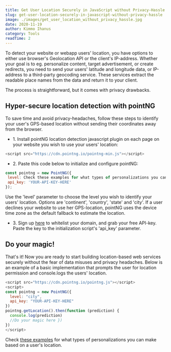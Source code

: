 ```yaml
---
title: Get User Location Securely in JavaScript without Privacy-Hassle
slug: get-user-location-securely-in-javascript-without-privacy-hassle
image: ./images/get_user_location_without_privacy_hassle.jpg
date: 2020-11-19
author: Kimmo Ihanus
category: Tools
readTime: 2
---
```



To detect your website or webapp users' location, you have options to either use browser's Geolocation API or the client's IP-address. Whether your goal is to eg. personalize content, target advertisement, or create redirects, you need to send your users' latitude and longitude data, or IP-address to a third-party geocoding service. These services extract the readable place names from the data and return it to your client.

<p>
  The process is straightforward, but it comes with privacy drawbacks.
</p>

## Hyper-secure location detection with pointNG

To save time and avoid privacy-headaches, follow these steps to identify your user's GPS-based location without sending their coordinates away from the browser.

<ul>
  <li>
    1. Install pointNG location detection javascript plugin on each page on your website you wish to use your users' location:
  </li>
</ul>

```js
<script src="https://cdn.pointng.io/pointng-min.js"></script>
```

<ul>
  <li>2. Paste this code below to initialize and configure pointNG:</li>
</ul>

```js
const pointng = new PointNG({
 level: Check these examples for what types of personalizations you can make based on a user's locationcountry',
 api_key: 'YOUR-API-KEY-HERE'
});
```

Use the 'level' parameter to choose the level you wish to identify your users'
location. Options are 'continent', 'country', 'state' and 'city'. If a user
declines your website to use her GPS-location, pointNG uses the device time
zone as the default fallback to estimate the location.
<ul>
  <li>
    3. Sign up <a href="https://www.poitnng.io/?utm_source=blog&utm_medium=website&utm_campaign=get_user_location_securely_in_javascript_without_privacy_hassle" target="_blank">here</a> to whitelist your domain, and grab your free API-key.
    Paste the key to the initialization script's 'api_key' parameter.
  </li>
</ul>

## Do your magic!

That's it! Now you are ready to start building location-based web services securely without the fear of data misuses and privacy headaches.
Below is an example of a basic implementation that prompts the user for location permission and console.logs the users' location.

```js
<script src="https://cdn.pointng.io/pointng.js"></script>
<script>
const pointng = new PointNG({ 
  level: "city",
  api_key: "YOUR-API-KEY-HERE"
})
pointng.getLocation().then(function (prediction) { 
  console.log(prediction)
  //Do your magic here })
})
</script>
```

Check <a href="https://www.poitnng.io/?utm_source=blog&utm_medium=website&utm_campaign=get_user_location_securely_in_javascript_without_privacy_hassle#examples" target="_blank">these examples</a> for what types of personalizations you can make based on a user's location. 
